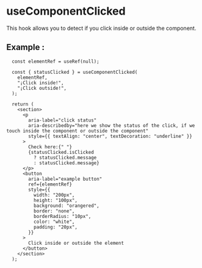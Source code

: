 
<Meta of={ComponentClicked} />

# **useComponentClicked**

This hook allows you to detect if you click inside or outside the component.

## **Example** :

```tsx
  const elementRef = useRef(null);

  const { statusClicked } = useComponentClicked(
    elementRef,
    "¡Click inside!",
    "¡Click outside!",
  );

  return (
    <section>
      <p
        aria-label="click status"
        aria-describedby="here we show the status of the click, if we touch inside the component or outside the component"
        style={{ textAlign: "center", textDecoration: "underline" }}
      >
        Check here:{" "}
        {statusClicked.isClicked
          ? statusClicked.message
          : statusClicked.message}
      </p>
      <button
        aria-label="example button"
        ref={elementRef}
        style={{
          width: "200px",
          height: "100px",
          background: "orangered",
          border: "none",
          borderRadius: "10px",
          color: "white",
          padding: "20px",
        }}
      >
        Click inside or outside the element
      </button>
    </section>
  );
```